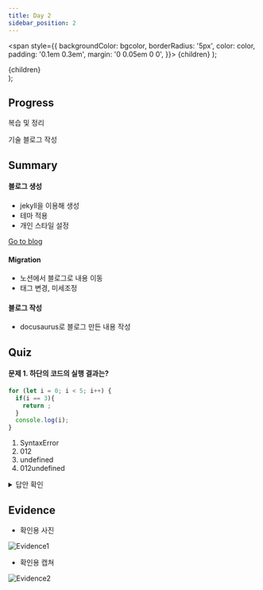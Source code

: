 ```yaml
---
title: Day 2
sidebar_position: 2
---
```


  <span
    style={{
      backgroundColor: bgcolor,
      borderRadius: '5px',
      color: color,
      padding: '0.1em 0.3em',
      margin: '0 0.05em 0 0',
    }}>
    {children}
  </span>
);

  <div style={{
        margin: '0 0 0.5em 0',
      }}>
    <span
      style={{
        backgroundColor: bgcolor,
        borderRadius: '5px',
        color: color,
        padding: '0.1em 0.3em',
      }}>
      {children}
    </span>
  </div>
);


## Progress
<Highlights bgcolor="#DB9509" color="#fff">복습 및 정리</Highlights>

<Highlights bgcolor="#4B0082" color="#fff">기술 블로그 작성</Highlights> 

## Summary
#### 블로그 생성
- jekyll을 이용해 생성
- 테마 적용
- 개인 스타일 설정

[Go to blog](https://yhole.netlify.app/)
<!-- [Details](https://yhole.notion.site/001-C-with-Visual-Studio-f32f93cb0321401f9ec389c5d1df5cc7) -->

#### Migration
- 노션에서 블로그로 내용 이동
- 태그 변경, 미세조정

<!-- [Details](https://yhole.notion.site/002-c594763fcf1c4e35be9941f45d5015a5) -->

#### 블로그 작성
- docusaurus로 블로그 만든 내용 작성


## Quiz
#### 문제 1. 하단의 코드의 실행 결과는?
```javascript
for (let i = 0; i < 5; i++) {
  if(i == 3){
    return ;
  }
  console.log(i);
}
```
1. SyntaxError
2. 012
3. undefined
4. 012undefined

<details>
  <summary>
  답안 확인
  </summary>
  <ul class='quiz'>
    <li>①</li>
    <li>이유는 간단하다 return 할 곳이 없다</li>
    <li>break를 사용하거나 함수 안에 들어가야한다</li>
  </ul>
</details>

## Evidence
- 확인용 사진

![Evidence1](/img/ev/4주차/2-1.jpg)
- 확인용 캡쳐

![Evidence2](/img/ev/4주차/2-2.png)
